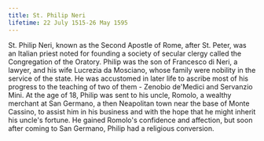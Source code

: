 ```yaml
---
title: St. Philip Neri
lifetime: 22 July 1515-26 May 1595
---
```


St. Philip Neri, known as the Second Apostle of Rome, after St. Peter, was
an Italian priest noted for founding a society of secular clergy called the Congregation of the Oratory.
Philip was the son of Francesco di Neri, a lawyer, and his wife Lucrezia da Mosciano, whose family were
nobility in the service of the state. He was accustomed in later life
to ascribe most of his progress to the teaching of two of them - Zenobio de'Medici and Servanzio Mini. At
the age of 18, Philip was sent to his uncle, Romolo, a wealthy merchant at San Germano, a then Neapolitan
town near the base of Monte Cassino, to assist him in his business and with the hope that he might inherit
his uncle's fortune. He gained Romolo's confidence and affection, but soon after coming to San Germano,
Philip had a religious conversion.
